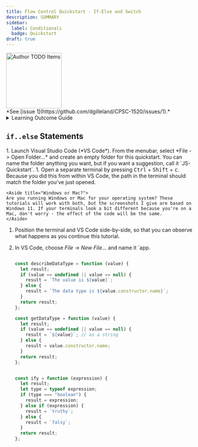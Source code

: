 ```yaml
---
title: Flow Control Quickstart - If-Else and Switch
description: SUMMARY
sidebar:
  label: Conditionals
  badge: Quickstart
draft: true
---
```



<Image src={todo} alt="Author TODO Items" class="float-end ml-3" width="150" />
<Aside title="Work-In-Progress (WIP)" type="caution">
*See [issue 1](https://github.com/dgilleland/CPSC-1520/issues/1).*
</Aside>

<details>
    <summary>Learning Outcome Guide</summary>

    At the end of this tutorial, you should be able to:

    - TBD
</details>


## `if..else` Statements

<Steps>
1. Launch Visual Studio Code (*VS Code*). From the menubar, select *File -> Open Folder...* and create an empty folder for this quickstart. You can name the folder anything you want, but if you want a suggestion, call it `JS-Quickstart`.
1. Open a separate terminal by pressing <kbd>Ctrl</kbd> + <kbd>Shift</kbd> + <kbd>c</kbd>. Because you did this from within VS Code, the path in the terminal should match the folder you've just opened.

    <Aside title="Windows or Mac?">
    Are you running Windows or Mac for your operating system? These tutorials will work with both, but the screenshots I give are based on Windows 11. If your terminals look a bit different because you're on a Mac, don't worry - the effect of the code will be the same. 
    </Aside>

1. Position the terminal and VS Code side-by-side, so that you can observe what happens as you continue this tutorial.



1. In VS Code, choose *File -> New File...* and name it `app.

    ```js title="app.js"

    const describeDataType = function (value) {
      let result;
      if (value == undefined || value == null) {
        result = `The value is ${value}`;
      } else {
        result = `The data type is ${value.constructor.name}`;
      }
      return result;
    };

    const getDataType = function (value) {
      let result;
      if (value == undefined || value == null) {
        result = `${value}`; // as a string
      } else {
        result = value.constructor.name;
      }
      return result;
    };


    const ify = function (expression) {
      let result;
      let type = typeof expression;
      if (type === "boolean") {
        result = expression;
      } else if (expression) {
        result = `truthy`;
      } else {
        result = `falsy`;
      }
      return result;
    };

    ```


    ```js title="app.js"
    ```


</Steps>
